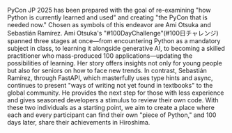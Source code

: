 PyCon JP 2025 has been prepared with the goal of re-examining "how Python is currently learned and used" and creating "the PyCon that is needed now." Chosen as symbols of this endeavor are Ami Otsuka and Sebastián Ramírez.
Ami Otsuka's "#100DayChallenge"(#100日チャレンジ) spanned three stages at once—from encountering Python as a mandatory subject in class, to learning it alongside generative AI, to becoming a skilled practitioner who mass-produced 100 applications—updating the possibilities of learning. Her story offers insights not only for young people but also for seniors on how to face new trends.
In contrast, Sebastián Ramírez, through FastAPI, which masterfully uses type hints and async, continues to present "ways of writing not yet found in textbooks" to the global community. He provides the next step for those with less experience and gives seasoned developers a stimulus to review their own code.
With these two individuals as a starting point, we aim to create a place where each and every participant can find their own "piece of Python," and 100 days later, share their achievements in Hiroshima.